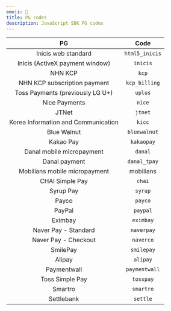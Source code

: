 ```yaml
---
emoji: 🧾
title: PG codes
description: JavaScript SDK PG codes
---
```





|                  PG                 |      Code      |
| :---------------------------------: | :------------: |
|         Inicis web standard         | `html5_inicis` |
|   Inicis (ActiveX payment window)   |    `inicis`    |
|               NHN KCP               |      `kcp`     |
|     NHN KCP subscription payment    |  `kcp_billing` |
|   Toss Payments (previously LG U+)  |     `uplus`    |
|            Nice Payments            |     `nice`     |
|                JTNet                |     `jtnet`    |
| Korea Information and Communication |     `kicc`     |
|             Blue Walnut             |  `bluewalnut`  |
|              Kakao Pay              |   `kakaopay`   |
|      Danal mobile micropayment      |     `danal`    |
|            Danal payment            |  `danal_tpay`  |
|    Mobilians mobile micropayment    |    mobilians   |
|           CHAI Simple Pay           |     `chai`     |
|              Syrup Pay              |     `syrup`    |
|                Payco                |     `payco`    |
|                PayPal               |    `paypal`    |
|               Eximbay               |    `eximbay`   |
|         Naver Pay - Standard        |   `naverpay`   |
|         Naver Pay - Checkout        |    `naverco`   |
|               SmilePay              |   `smilepay`   |
|                Alipay               |    `alipay`    |
|             Paymentwall             |  `paymentwall` |
|           Toss Simple Pay           |    `tosspay`   |
|               Smartro               |    `smartro`   |
|              Settlebank             |    `settle`    |



